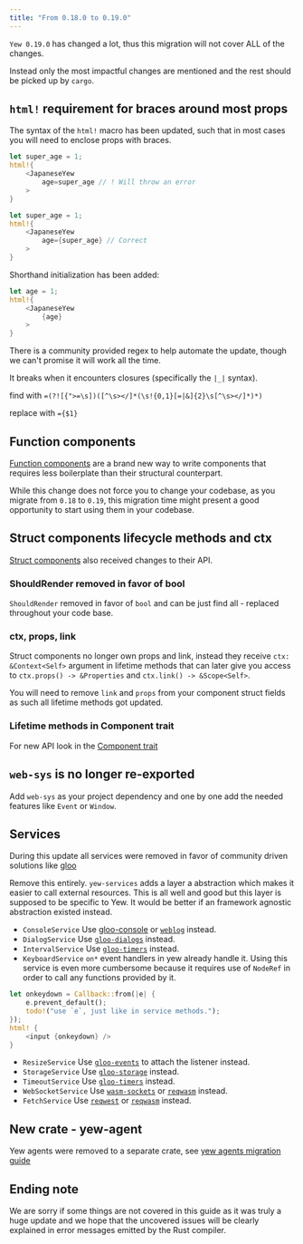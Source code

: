 ```yaml
---
title: "From 0.18.0 to 0.19.0"
---
```



`Yew 0.19.0` has changed a lot, thus this migration will not cover ALL of the changes.

Instead only the most impactful changes are mentioned and the rest should be picked up by `cargo`.

## `html!` requirement for braces around most props

The syntax of the `html!` macro has been updated, such that in most cases you will need to enclose
props with braces.

<Tabs>
  <TabItem value="Invalid" label="Invalid">

```rust {4}, ignore
let super_age = 1;
html!{
    <JapaneseYew
        age=super_age // ! Will throw an error
    >
}
```

  </TabItem>
  <TabItem value="Valid" label="Valid">

```rust {4}, ignore
let super_age = 1;
html!{
    <JapaneseYew
        age={super_age} // Correct
    >
}
```

  </TabItem>
  <TabItem value="Shorthand" label="Shorthand">

Shorthand initialization has been added:

```rust {4}, ignore
let age = 1;
html!{
    <JapaneseYew
        {age}
    >
}
```

  </TabItem>
</Tabs>

There is a community provided regex to help automate the update, though we can't promise it will work
all the time.

It breaks when it encounters closures (specifically the `|_|` syntax).

find with `=(?![{">=\s])([^\s></]*(\s!{0,1}[=|&]{2}\s[^\s></]*)*)`

replace with `={$1}`

## Function components

[Function components](./../../concepts/function-components/introduction) are a brand new way to write components that
requires less boilerplate than their structural counterpart.

While this change does not force you to change your codebase, as you migrate from `0.18` to `0.19`, this migration time might present a good opportunity to start using them in your codebase.

## Struct components lifecycle methods and ctx

[Struct components](./../../concepts/components/introduction) also received changes to their API.

### ShouldRender removed in favor of bool

`ShouldRender` removed in favor of `bool` and can be just find all - replaced throughout your code base.

### ctx, props, link

Struct components no longer own props and link, instead they receive `ctx: &Context<Self>` argument in lifetime methods that can later give you access to `ctx.props() -> &Properties` and `ctx.link() -> &Scope<Self>`.

You will need to remove `link` and `props` from your component struct fields as such all lifetime methods got updated.

### Lifetime methods in Component trait

For new API look in the [Component trait](https://github.com/yewstack/yew/blob/9b6bc96826d53ec38aa3ecc02e3a1e132692c411/packages/yew/src/html/component/mod.rs#L37-L97)

## `web-sys` is no longer re-exported

Add `web-sys` as your project dependency and one by one add the needed features like `Event` or `Window`.

## Services

During this update all services were removed in favor of community driven solutions like [gloo](https://github.com/rustwasm/gloo)

Remove this entirely. `yew-services` adds a layer a abstraction which makes it easier to call external resources. This is all well and good but this layer is supposed to be specific to Yew. It would be better if an framework agnostic abstraction existed instead.

- `ConsoleService`
  Use [gloo-console](https://crates.io/crates/gloo-console) or [`weblog`](https://crates.io/crates/weblog) instead.
- `DialogService`
  Use [`gloo-dialogs`](https://docs.rs/gloo-dialogs/) instead.
- `IntervalService`
  Use [`gloo-timers`](https://docs.rs/gloo-timers/) instead.
- `KeyboardService`
  `on*` event handlers in yew already handle it. Using this service is even more cumbersome because it requires use of `NodeRef` in order to call any functions provided by it.

```rust ,ignore
let onkeydown = Callback::from(|e| {
    e.prevent_default();
    todo!("use `e`, just like in service methods.");
});
html! {
    <input {onkeydown} />
}
```

- `ResizeService`
  Use [`gloo-events`](https://docs.rs/gloo-events) to attach the listener instead.
- `StorageService`
  Use [`gloo-storage`](https://docs.rs/gloo-storage/) instead.
- `TimeoutService`
  Use [`gloo-timers`](https://docs.rs/gloo-timers/) instead.
- `WebSocketService`
  Use [`wasm-sockets`](https://github.com/scratchyone/wasm-sockets) or [`reqwasm`](https://github.com/hamza1311/reqwasm) instead.
- `FetchService`
  Use [`reqwest`](https://crates.io/crates/reqwest) or [`reqwasm`](https://github.com/hamza1311/reqwasm) instead.

## New crate - yew-agent

Yew agents were removed to a separate crate, see [yew agents migration guide](./../yew-agent/from-0_0_0-to-0_1_0)

## Ending note

We are sorry if some things are not covered in this guide as it was truly a huge update and we hope
that the uncovered issues will be clearly explained in error messages emitted by the Rust compiler.
